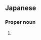 ==Japanese==
{{ja-kanjitab|守|屋}}

===Proper noun===
{{ja-pos|proper|もりや}}

# {{surname|lang=ja|sort=もりや}}